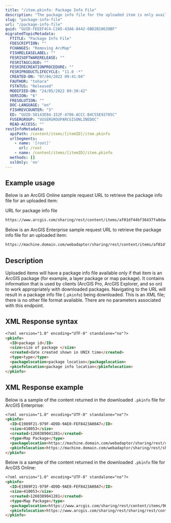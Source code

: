 ```yaml
---
title: "/item.pkinfo: Package Info File"
description: "The package info file for the uploaded item is only available for items that are ArcGIS packages (for example, a layer or map package). It contains information that is used by clients (ArcGIS Pro, ArcGIS Explorer, and so on) to work appropriately with downloaded packages."
slug: "package-info-file"
url: "/package-info-file"
guid: "GUID-FEEEF4C4-C2A5-43A6-8442-6BD2B10639BF"
migratedTopicMetadata:
  FTITLE: "Package Info File"
  FDESCRIPTION: ""
  FCHANGES: "Removing ArcMap"
  FISHRELEASELABEL: ""
  FESRISOFTWARERELEASE: ""
  FESRITAGCLOUD: ""
  FESRIRECREATIONPROCEDURE: ""
  FESRIPRODUCTLIFECYCLE: "11.0 -*"
  CREATED-ON: "07/04/2022 09:41:04"
  FAUTHOR: "tohara"
  FSTATUS: "Released"
  MODIFIED-ON: "24/05/2022 09:30:42"
  VERSION: "6"
  FRESOLUTION: ""
  DOC-LANGUAGE: "en"
  FISHREVCOUNTER: "3"
  ED: "GUID-58143E84-152F-4706-ACCC-B4C55E93705C"
  FUSERGROUP: "VUSERGROUPARCGISONLINEDOC"
  READ-ACCESS: ""
restInfoMetadata:
  apiPath: /content/items/[itemID]/item.pkinfo
  urlSegments:
    - name: '[root]'
      url: /root
    - name: /content/items/[itemID]/item.pkinfo
  methods: []
  sslOnly: 'no'
---
```


## Example usage

Below is an ArcGIS Online sample request URL to retrieve the package info file for an uploaded item:

URL for package info file

```markdown
https://www.arcgis.com/sharing/rest/content/items/af01df44bf36437fa8daed01407138ab/item.pkinfo
```

Below is an ArcGIS Enterprise sample request URL to retrieve the package info file for an uploaded item:

```markdown
https://machine.domain.com/webadaptor/sharing/rest/content/items/af01df44bf36437fa8daed01407138ab/item.pkinfo
``` 

## Description

Uploaded items will have a package info file available only if that item is an ArcGIS package (for example, a layer package or map package). It contains information that is used by clients (ArcGIS Pro, ArcGIS Explorer, and so on) to work appropriately with downloaded packages. Navigating to the URL will result in a package info file (`.pkinfo`) being downloaded. This is an XML file; there is no other file format available. There are no parameters associated with this endpoint.

## XML Response syntax

```markdown
<?xml version="1.0" encoding="UTF-8" standalone="no"?>
<pkinfo>
  <ID>package id</ID>
  <size>size of package </size>
  <created>date created shown in UNIX time</created>
  <type>type</type>
  <packagelocation>package location</packagelocation>
  <pkinfolocation>package info location</pkinfolocation>
</pkinfo>
``` 

## XML Response example

Below is a sample of the content returned in the downloaded `.pkinfo` file for ArcGIS Enterprise:

```markdown
<?xml version="1.0" encoding="UTF-8" standalone="no"?>
<pkinfo>
  <ID>E1989F21-979F-4D9D-9AE0-FEF8423A00A7</ID>
  <size>410053</size>
  <created>1260389041281</created>
  <type>Map Package</type>
  <packagelocation>https://machine.domain.com/webadaptor/sharing/rest/content/items/96cdca741beb48648d2f75a3abb2dc87/data</packagelocation>
  <pkinfolocation>https://machine.domain.com/webadaptor/sharing/rest/sharing/rest/content/items/96cdca741beb48648d2f75a3abb2dc87/item.pkinfo</pkinfolocation>
</pkinfo>
``` 

Below is a sample of the content returned in the downloaded `.pkinfo` file for ArcGIS Online:

```markdown
<?xml version="1.0" encoding="UTF-8" standalone="no"?>
<pkinfo>
  <ID>E1989F21-979F-4D9D-9AE0-FEF8423A00A7</ID>
  <size>410053</size>
  <created>1260389041281</created>
  <type>Map Package</type>
  <packagelocation>https://www.arcgis.com/sharing/rest/content/items/96cdca741beb48648d2f75a3abb2dc87/data</packagelocation>
  <pkinfolocation>https://www.arcgis.com/sharing/rest/sharing/rest/content/items/96cdca741beb48648d2f75a3abb2dc87/item.pkinfo</pkinfolocation>
</pkinfo>
```

 
